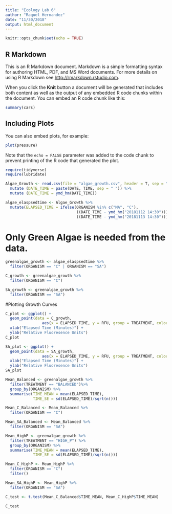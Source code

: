 ```yaml
---
title: "Ecology Lab 6"
author: "Raquel Hernandez"
date: "11/30/2018"
output: html_document
---
```


```r
knitr::opts_chunk$set(echo = TRUE)
```

## R Markdown

This is an R Markdown document. Markdown is a simple formatting syntax for authoring HTML, PDF, and MS Word documents. For more details on using R Markdown see <http://rmarkdown.rstudio.com>.

When you click the **Knit** button a document will be generated that includes both content as well as the output of any embedded R code chunks within the document. You can embed an R code chunk like this:

```r
summary(cars)
```

## Including Plots

You can also embed plots, for example:

```r
plot(pressure)
```

Note that the `echo = FALSE` parameter was added to the code chunk to prevent printing of the R code that generated the plot.


```r
require(tidyverse)
require(lubridate)
```

```r
Algae_Growth <- read.csv(file = "algae_growth.csv", header = T, sep = ",") %>%
  mutate (DATE_TIME = paste(DATE, TIME, sep = " ")) %>%
  mutate (DATE_TIME = ymd_hm(DATE_TIME))
```

```r
algae_elaspsedtime <- Algae_Growth %>% 
  mutate(ELAPSED_TIME = ifelse(ORGANISM %in% c("MA", "C"),
                               ((DATE_TIME - ymd_hm("20181112 14:30"))),
                               ((DATE_TIME - ymd_hm("20181113 14:30")))))
```

# Only Green Algae is needed from the data.
```r
greenalgae_growth <- algae_elaspsedtime %>%
  filter(ORGANISM == "C" | ORGANISM == "SA")
```

```r
C_growth <- greenalgae_growth %>%
  filter(ORGANISM == "C")
```

```r
SA_growth <- greenalgae_growth %>%
  filter(ORGANISM == "SA")
```

#Plotting Growth Curves
```r
C_plot <- ggplot() +
  geom_point(data = C_growth, 
                aes(x = ELAPSED_TIME, y = RFU, group = TREATMENT, colour = TREATMENT)) +
  xlab("Elapsed Time (Minutes)") +
  ylab("Relative Fluoresence Units")
C_plot
```

```r
SA_plot <- ggplot() +
  geom_point(data = SA_growth, 
                aes(x = ELAPSED_TIME, y = RFU, group = TREATMENT, colour = TREATMENT)) +
  xlab("Elapsed Time (Minutes)") +
  ylab("Relative Fluoresence Units")
SA_plot
```

```r
Mean_Balanced <- greenalgae_growth %>%
  filter(TREATMENT == "BALANCED")%>%
  group_by(ORGANISM) %>%
  summarise(TIME_MEAN = mean(ELAPSED_TIME),
            TIME_SE = sd(ELAPSED_TIME)/sqrt(n()))
```

```r
Mean_C_Balanced <- Mean_Balanced %>%
  filter(ORGANISM == "C") 
```

```r
Mean_SA_Balanced <- Mean_Balanced %>%
  filter(ORGANISM == "SA")
```

```r
Mean_HighP <- greenalgae_growth %>%
  filter(TREATMENT == "HIGH_P") %>%
  group_by(ORGANISM) %>%
  summarise(TIME_MEAN = mean(ELAPSED_TIME),
            TIME_SE = sd(ELAPSED_TIME)/sqrt(n()))
```

```r
Mean_C_HighP <- Mean_HighP %>%
  filter(ORGANISM == "C")
  filter()
```

```r
Mean_SA_HighP <- Mean_HighP %>%
  filter(ORGANISM == "SA")
```

```r
C_test <- t.test(Mean_C_Balanced$TIME_MEAN, Mean_C_HighP$TIME_MEAN)

C_test
```










